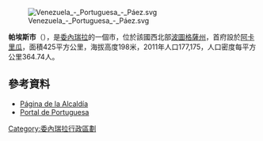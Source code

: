 [[Image:Venezuela_-_Portuguesa_-_Páez.svg|right]]

'''帕埃斯市'''（{{lang-es|Municipio Páez}}），是[[委內瑞拉|委內瑞拉]]的一個市，位於該國西北部[[波圖格薩州|波圖格薩州]]，首府設於[[阿卡里瓜|阿卡里瓜]]，面積425平方公里，海拔高度198米，2011年人口177,175，人口密度每平方公里364.74人。

==參考資料==
* [https://web.archive.org/web/20160523193114/http://alcaldiapaez.gob.ve/ Página de la Alcaldía]
* [http://www.estadoportuguesa.com.ve/municipio_paez.html Portal de Portuguesa] {{Wayback|url=http://www.estadoportuguesa.com.ve/municipio_paez.html |date=20070315215953 }}

{{Venezuela-geo-stub}}
[[Category:委內瑞拉行政區劃|Category:委內瑞拉行政區劃]]